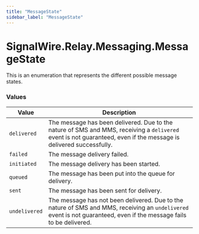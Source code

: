 ```yaml
---
title: "MessageState"
sidebar_label: "MessageState"
---
```


# SignalWire.Relay.Messaging.MessageState

This is an enumeration that represents the different possible message states.

### Values

| Value | Description |
| ----- | ----------- |
| `delivered` | The message has been delivered. Due to the nature of SMS and MMS, receiving a `delivered` event is not guaranteed, even if the message is delivered successfully. |
| `failed` | The message delivery failed. |
| `initiated` | The message delivery has been started. |
| `queued` | The message has been put into the queue for delivery. |
| `sent` | The message has been sent for delivery. |
| `undelivered` | The message has not been delivered. Due to the nature of SMS and MMS, receiving an `undelivered` event is not guaranteed, even if the message fails to be delivered. |